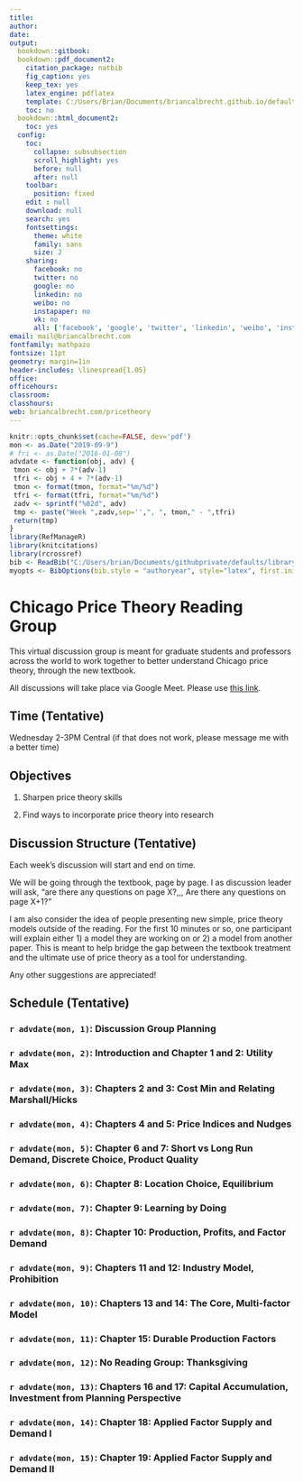 ```yaml
---
title: 
author:
date:
output:
  bookdown::gitbook:
  bookdown::pdf_document2:
    citation_package: natbib
    fig_caption: yes
    keep_tex: yes
    latex_engine: pdflatex
    template: C:/Users/Brian/Documents/briancalbrecht.github.io/defaults/svm-latex-syllabus.tex
    toc: no
  bookdown::html_document2:
    toc: yes
  config:
    toc:
      collapse: subsubsection
      scroll_highlight: yes
      before: null
      after: null
    toolbar:
      position: fixed
    edit : null
    download: null
    search: yes
    fontsettings:
      theme: white
      family: sans
      size: 2
    sharing:
      facebook: no
      twitter: no
      google: no
      linkedin: no
      weibo: no
      instapaper: no
      vk: no
      all: ['facebook', 'google', 'twitter', 'linkedin', 'weibo', 'instapaper']
email: mail@briancalbrecht.com
fontfamily: mathpazo
fontsize: 11pt
geometry: margin=1in
header-includes: \linespread{1.05}
office: 
officehours: 
classroom: 
classhours: 
web: briancalbrecht.com/pricetheory
---
```




```r
knitr::opts_chunk$set(cache=FALSE, dev='pdf')
mon <- as.Date("2019-09-9")
# fri <- as.Date("2016-01-08")
advdate <- function(obj, adv) {
 tmon <- obj + 7*(adv-1)
 tfri <- obj + 4 + 7*(adv-1)
 tmon <- format(tmon, format="%m/%d")
 tfri <- format(tfri, format="%m/%d")
 zadv <- sprintf("%02d", adv)
 tmp <- paste("Week ",zadv,sep='',", ", tmon," - ",tfri)
 return(tmp)
}
library(RefManageR)
library(knitcitations)
library(rcrossref)
bib <- ReadBib("C:/Users/brian/Documents/githubprivate/defaults/library.bib")
myopts <- BibOptions(bib.style = "authoryear", style="latex", first.inits=FALSE, max.names = 20)
```

# Chicago Price Theory Reading Group {-}

This virtual discussion group is meant for graduate students and professors across the world to work together to better understand Chicago price theory, through the new textbook.

All discussions will take place via Google Meet. Please use [this link](https://meet.google.com/ngm-ksav-vky).

## Time (Tentative) {-}

Wednesday 2-3PM Central (if that does not work, please message me with a better time)

## Objectives {-}

1. Sharpen price theory skills

2. Find ways to incorporate price theory into research

## Discussion Structure (Tentative)  {-}

Each week's discussion will start and end on time. 

We will be going through the textbook, page by page. I as discussion leader will ask, "are there any questions on page X?,,, Are there any questions on page X+1?"

I am also consider the idea of people presenting new simple, price theory models outside of the reading. For the first 10 minutes or so, one participant will explain either 1) a model they are working on or 2) a model from another paper. This is meant to help bridge the gap between the textbook treatment and the ultimate use of price theory as a tool for understanding.

Any other suggestions are appreciated!
\newpage

## Schedule (Tentative) {-}


### `r advdate(mon, 1)`: Discussion Group Planning {-}


### `r advdate(mon, 2)`: Introduction and Chapter 1 and 2: Utility Max{-}


### `r advdate(mon, 3)`: Chapters 2 and 3: Cost Min and Relating Marshall/Hicks {-}




### `r advdate(mon, 4)`: Chapters 4 and 5: Price Indices and Nudges {-}




### `r advdate(mon, 5)`: Chapter 6 and 7: Short vs Long Run Demand, Discrete Choice, Product Quality {-}



### `r advdate(mon, 6)`: Chapter 8: Location Choice, Equilibrium  {-}
### `r advdate(mon, 7)`: Chapter 9: Learning by Doing {-}
### `r advdate(mon, 8)`: Chapter 10: Production, Profits, and Factor Demand {-}

### `r advdate(mon, 9)`: Chapters 11 and 12: Industry Model, Prohibition {-}

### `r advdate(mon, 10)`: Chapters 13 and 14: The Core, Multi-factor Model {-}

### `r advdate(mon, 11)`: Chapter 15: Durable Production Factors {-}

### `r advdate(mon, 12)`: No Reading Group: Thanksgiving {-}

### `r advdate(mon, 13)`: Chapters 16 and 17: Capital Accumulation, Investment from Planning Perspective {-}

### `r advdate(mon, 14)`: Chapter 18: Applied Factor Supply and Demand I {-} 

### `r advdate(mon, 15)`: Chapter 19: Applied Factor Supply and Demand II {-}

